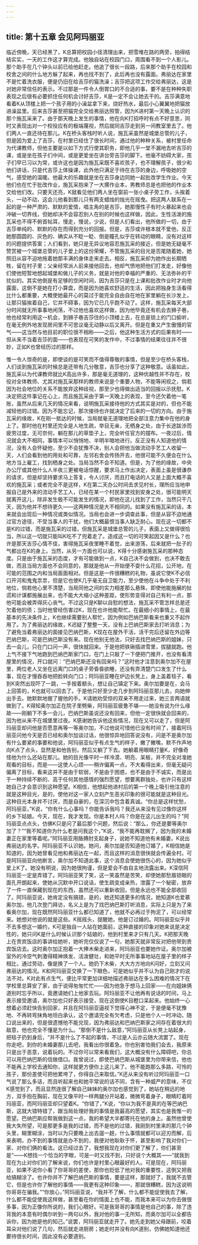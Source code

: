 ```yaml
---
---
---
```

title: 第十五章 会见阿玛丽亚
---




临近傍晚，天已经黑了，K总算把校园小径清理出来，把雪堆在路的两旁，拍得结结实实，一天的工作这才算完成。他独自站在校园门口，周围看不到一个人影儿。那个助手在几个钟头以前已给他赶走。他追了很长一段路，后来那个助手在校园和校舍之间的什么地方躲了起来，再也找不到了，此后再也没有露面。弗丽达在家里不是忙着洗衣服，便是仍旧在给吉莎的猫洗澡；吉莎把这项工作交给弗丽达，这是对她非常信任的表示。不过那是一件令人倒胃口的不合适的事，要不是在种种失职表现之后很有必要抓住任何机会讨好吉莎，K是一定不会让她去干的。吉莎满意地看着K从顶楼上把一个孩子用的小澡盆拿下来，烧好热水，最后小心翼翼地把猫放进澡盆里。后来吉莎甚至把猫完全交给弗丽达照管，因为K进村第一天晚上认识的那个施瓦采来了。由于那天晚上发生的事情，他在向K打招呼时有点不好意思，同时又表现出对一个校役应有的极端蔑视，然后就同吉莎走到另一间教室里去了。他们两人一直还待在那儿。K在桥头客栈时听人说，施瓦采虽然是城堡总管的儿子，但是因为爱上了吉莎，在村里已经住了很长时间，通过他的种种关系，被村里任命为代课教师，但他主要是以如下方式行使其职务，即他几乎一堂不漏地去听吉莎的课，或是坐在孩子们中间，或是更爱坐在讲台旁吉莎的脚下。他毫不妨碍大家，孩子们早已习以为常，或许这也是因为施瓦采既不喜欢孩子，也不理解孩子，很少和他们讲话，只是代吉莎上体操课，此外他只满足于待在吉莎的身边，呼吸她的空气，感受她的温暖。他最大的乐趣就是坐在吉莎身边同她一起批改学生作业。今天他们也在忙于批改作业，施瓦采抱来了一大摞作业本，男教师总是也把他的作业本交给他们改。只要天还亮，K就看见他们两人坐在窗前一张小桌子旁工作，头挨着头，一动不动，这会儿他看到那儿只有两支蜡烛的烛光在摇曳。把这两人联系在一起的是一种严肃的、默默的爱情，唱主角的是吉莎，她那慢性子有时火暴起来也会冲破一切界线，但她却决不会容忍别人在别的时候也这样做，因此，生性活泼的施瓦采也不得不俯首帖耳，慢走，慢说，少说，但是人们看出，他所做的一切，由于吉莎单纯的、默默的存在而得到充分的回报。但是，吉莎或许根本就不爱他，反正她那圆圆的、灰色的、确实从不眨一眨、倒是瞳孔似乎在转动的眼睛，没有对这样的问题提供答案；人们看到，她只是无异议地容忍施瓦采的接近，但是她无疑毫不赞赏被一个城堡总管的儿子爱上的这份荣耀，不管施瓦采的目光是否尾随着她，她照旧从容不迫地拖着她那丰满的身体走来走去。相反，施瓦采却为她作出长期牺牲，留在村子里；父亲经常派人前来接他回去，他却气愤地把他们打发走，好像他们使他短暂地想起城堡和做儿子的义务，就是对他的幸福的严重的、无法弥补的干扰似的。其实他倒是有足够的空闲时间，因为吉莎只是在上课和批改作业时才向他露面，这倒不是她在打小算盘，而是因为她喜欢舒适的生活，因此把独身生活看得比什么都重要，大概使她最开心的莫过于能完全自由自在地在家里躺在长沙发上，让那只猫挨着自己，它并不碍事，因为它已几乎跑不动了。这样，施瓦采每天大部分时间就无所事事地闲荡，不过他也喜欢这样做，因为他毕竟还有机会去狮子巷，他也经常利用这一机会，到狮子巷吉莎住的小顶楼上去，在总是锁上的门口偷听，在毫无例外地发现房间里不可思议毫无动静以后又离开。但是在重又产生傲慢的官气——这当然与他目前的职位很不相称——之后，他这种生活方式的后果有时——但从来不当着吉莎的面——也表现在可笑的发作中，不过事情的结果往往并不很妙，正如K也曾经历过的那样。

惟一令人惊奇的是，即使谈的是可笑而不值得尊敬的事情，但是至少在桥头客栈，人们谈到施瓦采的时候总是还带有几分敬意，吉莎也分享了这种敬意。话虽如此，施瓦采以为代课教师就比K高出许多，那是毫无道理的，这种优越性并不存在，校役对全体教师、尤其对施瓦采那样的教师来说是个重要人物，不能等闲视之，倘若因为社会地位的关系不能放弃这种歧视，那至少也得做出适当的回报以示抚慰。K决定把这件事记在心上，而且施瓦采由于第一天晚上的表现，至今还欠着他一笔账，虽然从后来几天的情况来看，说明施瓦采接待他的方式其实是对的，但也不能减轻他的过错。因为不能忘记，那次接待也许就决定了后来的一切的方向。由于施瓦采的缘故，K在刚一抵达的时候，当局就毫无道理地把全部注意力集中在他的身上了。那时他在村里还完全是人地生疏，举目无亲，无栖身之处，由于长途跋涉而疲劳过度，无可奈何，躺在那儿的草垫子上，完全听任官方的摆布。一夜过后，情况就会大不相同，事情本可以悄悄地、半明半暗地进行。反正没有人知道他的情况，没有人会怀疑他，至少不会犹豫不决，别人会把他当做流动手艺工人收留一天，人们会看到他的用处和可靠，左邻右舍会传扬开去，他很可能不久便会在什么地方当上雇工，找到栖身之处。当局当然不会不知道。但是，为了他的缘故，中央办公厅或其他什么人半夜三更被电话惊醒，要求马上作出决定，表面上虽是很谦恭的请求，但是却坚持要求马上答复，令人讨厌，而且打电话的人又是上面大概不喜欢的施瓦采；或者完全不是这样，K在第二天办公时间去求见村长，理所应当地申报自己是外来的流动手艺工人，已经在某一个村民家里找到安身之处，很可能明天就离开这儿，除非发生极不可能发生的情况，即他在这儿找到了工作，当然只干几天，因为他并不想待更久——这两种情况是大不相同的。如果没有施瓦采的话，本来就会出现后一种情况或类似情况。当局也会进一步调查此事，但是从容不迫地通过官方途径，不受当事人的干扰，他们大概最恨当事人缺乏耐心。现在这一切都不是K的过错，而是施瓦采的过错，但施瓦采是城堡总管的儿子，表面上又做得很恰当，所以这一切就只能叫K吃不了兜着走了。造成这一切的可笑起因又是什么？也许是那天吉莎心情不佳，害得施瓦采夜里睡不着觉，出来游荡，后来就把一肚子的气都出在K的身上。当然，从另一方面也可以说，K得十分感谢施瓦采的那种态度。只是由于施瓦采的态度，才有可能做到一点，K自己决不会做到，也决不敢去做，而且当局方面也不会同意的，那就是他从一开始便不耍什么花招，公开地，在可能的范围之内和当局面面相对。但是这是一件很糟糕的礼物，虽说它使K不必信口开河和鬼鬼祟祟，但是它也使K几乎毫无自卫能力，至少使他在斗争中处于不利地位，倘若他心里不清楚，当局同他之间的实力相差那么悬殊，即使他能施展的扯谎和计谋都施展出来，也不能大大缩小这种差距，使形势变得对自己有利一点，那他可能会被弄得灰心丧气。不过这只是K聊以自慰的想法，施瓦采不管怎样总是还欠着他的债；当时他曾经伤害过K，现在也许他能帮忙。在最细小的事情上，在最基本的先决条件上，K也继续需要别人帮忙，因为例如巴纳巴斯看来也重又不起作用了。为了弗丽达的缘故，K迟疑了整整一天，没有上巴纳巴斯家去打听消息；为了避免当着弗丽达的面接见巴纳巴斯，K现在在屋外干活，活干完后还留在外边等巴纳巴斯，可是巴纳巴斯没有来。现在他别无他法，只好去找巴纳巴斯的姐妹，只去一会儿，只在门口问一声，很快就回来。于是他把铁锹插进雪里，拔腿就跑。他上气不接下气地跑到巴纳巴斯家门口，在门上只敲了一下便把门推开，也没有看清屋里的情况，开口就问：“巴纳巴斯还没有回来吗？”这时他才注意到奥尔加不在屋里，两位老人又坐在远离门口的桌子旁昏昏欲睡，还没有弄清楚门口发生了什么事，现在才慢吞吞地把脸转向门口；阿玛丽亚睡在炉边长凳上，身上盖着毯子，看到K突然出现吓了一跳，一手按着额头，想让自己镇定下来。奥尔加要是在，会马上回答的，K也就可以回去了。于是他只好至少走几步到阿玛丽亚那儿去，向她伸出手去。她默默地握了握他的手。K请她劝受惊的双亲不用走过来，她三言两语就做到了。K得知奥尔加正在院子里劈柴，阿玛丽亚疲惫不堪——她没有说为什么缘故——刚躺下不多一会儿，巴纳巴斯虽说还没有回来，但他一定很快就会回来的，因为他从来不在城堡里过夜。K感谢她告诉他这些情况，现在又可以走了，但是阿玛丽亚却问他是否愿意再等一等奥尔加，不过他说可惜他已没有时间了，接着阿玛丽亚问他今天是否已经和奥尔加谈过话，他很惊异地回答说没有，问是不是奥尔加有什么要紧的事要和他说，阿玛丽亚似乎有点生气的样子，撇了撇嘴，默不作声地向K点了点头，显然是和他告别，然后又躺了下去。她躺着用眼睛打量K，好像奇怪他为什么还站在那儿。她的目光像平时一样冷漠、明亮、呆板，并不完全对准她观看的目标，而是——这使人心烦——稍许偏离一点，不大看得出来，但毫无疑问偏离了目标，看来这并不是由于软弱，不是由于困惑，也不是由于不诚实，而是出于一种持续不断的、高于任何其他感情的强烈愿望，想要离群独处，也许只有这样她自己才会意识到这种愿望。K相信，他想起他进村后的第一个晚上吸引他注意的就是这种目光，是的，使他对这一家人立刻产生恶劣印象的很可能就是这种目光。这种目光本身并不讨厌，而是自豪的，在深沉中包含着真诚。“你总是这样忧愁，阿玛丽亚，”K说，“你有什么心事吗？你能告诉我吗？我还从来没有见过像你这样的乡下姑娘。今天，现在，我才发现。你是本村人吗？你是在这儿出生的吗？”阿玛丽亚点点头，仿佛K只是问了最后那个问题，然后说：“那么，你还是要等奥尔加了？”“我不知道你为什么老是问我这个，”K说，“我不能再耽搁了，因为我的未婚妻正在家里等着呢。”阿玛丽亚用胳膊肘支起身子，说她不知道他有未婚妻。K说出弗丽达的名字。阿玛丽亚不认识她。她问，奥尔加是否知道他订婚了，K相信她是知道的，因为她曾看见他和弗丽达在一起，而且这样的消息很快就会传遍全村。可是阿玛丽亚向他断言，奥尔加不知道此事，这个消息会使她很伤心的，因为她似乎爱上K了。她没有明说，因为她很拘谨，但是爱会不由自主地流露出来。K深信阿玛丽亚一定是弄错了。阿玛丽亚笑了笑，这一笑虽然是苦笑，却使她那愁眉锁眼的面孔开朗起来，使她从沉默中开口说话，使生疏变成亲热，泄露了一个秘密，放弃了一件一直保藏到现在的东西，虽然还可以重新收回，但是永远也不能全部收回了。阿玛丽亚说，她肯定没有搞错，是的，她还知道更多的情况，她知道K也爱慕奥尔加，他几次登门拜访，名义上是为了找巴纳巴斯打听消息，实际上只是为了来看奥尔加，现在既然阿玛丽亚什么都已知道了，他就不必再过于拘泥了，可以经常来。她想对他说的就是这些。K摇摇头，提醒她，他是订过婚的。阿玛丽亚似乎并不去多想这一婚约，K可是独自一人站在她面前，这种直接的印象对她来说是决定性的，她只问K是什么时候认识那个姑娘的，他到村里来才只有几天。K把那天晚上在贵宾饭店的事讲给她听，她听完仅仅说了一句，她那天就非常反对把他带到贵宾饭店去。这时奥尔加正抱着一大捧木柴走进来，阿玛丽亚也要她作证。奥尔加被室外的冷空气刺激得精神焕发、活泼健壮，和她平时无所事事地站在屋子里的样子相比，通过劳动，像是换了一个人。她扔下木柴，大大方方地向K问好，立刻又问弗丽达的情况。K和阿玛丽亚交换了一下眼色，可是她似乎并不认为自己刚才的说法不对。K对此有点生气，便比平常更加详细地描述弗丽达在多么困难的情况下在学校里总算安了家，由于说得匆匆忙忙——因为他急于想马上回家——在向姐妹俩道别时忘乎所以，竟邀请她们上他家去玩。阿玛丽亚不让他再有说话的时间，马上表示接受邀请，奥尔加也只好表示接受，现在这倒使K目瞪口呆起来。他始终一心想着必须赶快告别回家，并且在阿玛丽亚逼视下觉得心神不定，于是便毫不犹豫地、不再转弯抹角地坦白承认，这个邀请完全有欠考虑，只是他个人一时冲动，随口说出来的，但是很遗憾他不能兑现，因为弗丽达和巴纳巴斯家之间存在着很大的敌意，他也完全不懂是为什么。“那倒不是什么敌意，”阿玛丽亚从长凳上站起身，把毯子扔到身后，“并不是什么了不起的事情，不过是人云亦云随大流罢了。现在你走吧，到你的未婚妻那儿去吧，我看出你很着急。你也别害怕我们会去，我原来只是出于恶意，说着玩的。不过你可以常来看我们，这大概没有什么障碍吧，你总可以用巴纳巴斯的信做借口。我曾说过，即使巴纳巴斯从城堡里为你带来信，他也不能再上学校去通知你，这样就更方便你上这儿来了。他不能跑那么多路，可怜的孩子，那份差使可把他累垮了，你得自己来取信。”K还从来没有听过阿玛丽亚一口气说了那么多话，而且听起来也和她平常说的话不同，含有一种威严的意味，不仅K感觉到了，而且显然连很了解自己妹妹的奥尔加也感觉到了，她站在稍远的地方，双手抱在胸前，现在又像平时一样两腿分开站着，微微弯着身子，眼睛盯着阿玛丽亚，而阿玛丽亚却只望着K。“你错了，”K说，“你以为我不是真的在等巴纳巴斯，这就大错特错了，跟当局处理好我的事情是我最高的愿望，其实也是我惟一的愿望。巴纳巴斯应帮我做到这一点，我的希望大半都寄托在他的身上。虽然他曾使我大失所望，可是那更多是我的过错，而不是他的过错，我刚到村里来的那几个钟头里，糊里糊涂，当时以为只要晚上出去遛一趟，什么事情就都可以迎刃而解，后来表明，办不到的事情就是办不到的，我便对他耿耿于怀，甚至影响了我对你们一家、对你们俩的看法。这已经过去了，我想我现在对你们更了解了，你们甚至是”——K想找一个恰当的字眼，可是一时又找不到，只好说个大概其——“就我到现在为止对你们的了解来说，你们也许是村里心眼最好的人。可是现在，阿玛丽亚，如果不说你小看了你哥哥的差使，那你也贬低了他对我的重要性，这倒又把我给搞糊涂了。也许你并不了解巴纳巴斯的事情，要是这样，那就好了，我就不去管它，但是也许你了解他的事情——我更有这种印象——，那就很糟糕，因为这说明你哥哥在骗我。”“你放心，”阿玛丽亚说，“我并不了解，什么都不能促使我去了解，什么都不能促使我这样做，甚至看在你的情面上也不能，而我本来可以为你去做很多事，因为正像你所说的，我们心眼好。可是我哥哥的事情是他自己的事，除了违背我的本意有时偶尔听到一两句以外，我对他的事一无所知，而奥尔加可以全都告诉你，因为她是他的知己。”说罢，阿玛丽亚就走开了。她先走到她父母跟前，咬着耳朵对他们说了几句，然后就走进厨房；她走时并没有向K道别，仿佛她知道他还要待很长时间，因此没有必要道别。